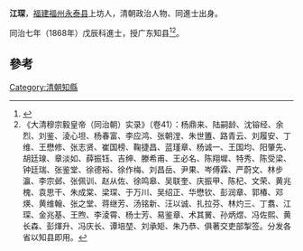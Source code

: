 '''江琛'''，[[福建|福建]][[福州|福州]][[永泰县|永泰县]]上坊人，清朝政治人物、同進士出身。

同治七年（1868年）戊辰科進士，授广东知县<ref>{{cite news|title=第二节　历代永泰籍进士|url=http://www.ytfzw.com.cn/book/story.php?id=1479|accessdate=2013-09-15|newspaper=福州市永泰县地方志编纂委员会|archive-date=2014-04-08|archive-url=https://web.archive.org/web/20140408215015/http://www.ytfzw.com.cn/book/story.php?id=1479|dead-url=yes}}</ref><ref>《大清穆宗毅皇帝（同治朝）实录》（卷41）：杨鼎来、陆嗣龄、沈镕经、余烈、刘鉴、淩心坦、杨春富、李应鸿、张朝漟、朱世簠、路青云、刘履安、丁维、王懋修、张志贤、崔国榜、鞠捷昌、蓝瑾章、杨诚一、王国均、阳肇先、胡廷瑔、章淡如、薛振钰、吉绅、滕希甫、王必名、陈翔墀、特秀、陈受梁、钟廷瑞、张鉴堂、徐德裕、徐作梅、刘昌岳、尹果、岑傅霖、严蔚文、林步瀛、李宗邺、张佩训、赵从佐、徐鸣皋、吴联奎、庆振甲、陈杞、文荣、黄兆槐、袁思干、朱成棠、梁琛、于万川、吴绍正、华懋钦、彭润章、郭椿、邓煐、黄维翰、张之堂、蒋继芳、汤铭新、汪以诚、扎拉芬、林灼三、丁翥、江琛、金兆基、王煦、李淩霄、杨士芳、易鉴章、术其黉、孙炳煜、冯佐熙、黄长森、彭煇升、冯庆长、谭培堃、刘承矩、朱乃恭、俱著交吏部掣签。分发各省以知县即用。</ref>。

==參考==
{{reflist}}
{{清朝人物小作品}}
{{同治七年戊辰科殿試金榜}}
{{DEFAULTSORT:Jiang江}}

[[Category:清朝知縣|Category:清朝知縣]]